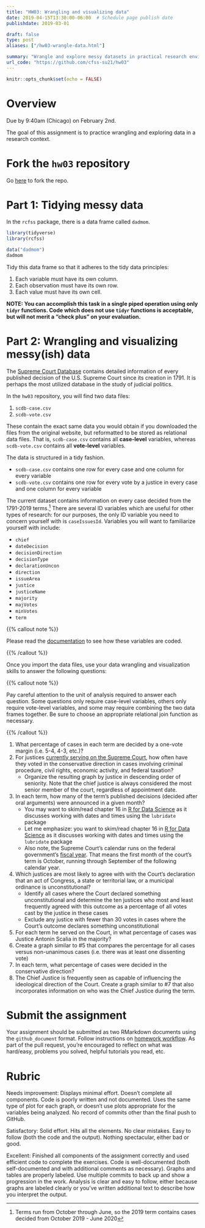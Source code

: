 ```yaml
---
title: "HW03: Wrangling and visualizing data"
date: 2019-04-15T13:30:00-06:00  # Schedule page publish date
publishdate: 2019-03-01

draft: false
type: post
aliases: ["/hw03-wrangle-data.html"]

summary: "Wrangle and explore messy datasets in practical research environments."
url_code: "https://github.com/cfss-su21/hw03"
---
```


```r
knitr::opts_chunk$set(echo = FALSE)
```

# Overview

Due by 9:40am (Chicago) on February 2nd.

The goal of this assignment is to practice wrangling and exploring data in a research context.

# Fork the `hw03` repository

Go [here](https://github.com/cfss-su21/hw03) to fork the repo.

# Part 1: Tidying messy data

In the `rcfss` package, there is a data frame called `dadmom`.

```r
library(tidyverse)
library(rcfss)

data("dadmom")
dadmom
```

Tidy this data frame so that it adheres to the tidy data principles:

1. Each variable must have its own column.
1. Each observation must have its own row.
1. Each value must have its own cell.

**NOTE: You can accomplish this task in a single piped operation using only `tidyr` functions. Code which does not use `tidyr` functions is acceptable, but will not merit a "check plus" on your evaluation.**

# Part 2: Wrangling and visualizing messy(ish) data

The [Supreme Court Database](http://scdb.wustl.edu/) contains detailed information of every published decision of the U.S. Supreme Court since its creation in 1791. It is perhaps the most utilized database in the study of judicial politics.

In the `hw03` repository, you will find two data files:

1. `scdb-case.csv`
1. `scdb-vote.csv`

These contain the exact same data you would obtain if you downloaded the files from the original website, but reformatted to be stored as relational data files. That is, `scdb-case.csv` contains all **case-level** variables, whereas `scdb-vote.csv` contains all **vote-level** variables.

The data is structured in a tidy fashion.

* `scdb-case.csv` contains one row for every case and one column for every variable
* `scdb-vote.csv` contains one row for every vote by a justice in every case and one column for every variable

The current dataset contains information on every case decided from the 1791-2019 terms.^[Terms run from October through June, so the 2019 term contains cases decided from October 2019 - June 2020] There are several ID variables which are useful for other types of research: for our purposes, the only ID variable you need to concern yourself with is `caseIssuesId`. Variables you will want to familiarize yourself with include:

* `chief`
* `dateDecision`
* `decisionDirection`
* `decisionType`
* `declarationUncon`
* `direction`
* `issueArea`
* `justice`
* `justiceName`
* `majority`
* `majVotes`
* `minVotes`
* `term`

{{% callout note %}}

Please read the [documentation](http://scdb.wustl.edu/documentation.php) to see how these variables are coded.

{{% /callout %}}

Once you import the data files, use your data wrangling and visualization skills to answer the following questions:

{{% callout note %}}

Pay careful attention to the unit of analysis required to answer each question. Some questions only require case-level variables, others only require vote-level variables, and some may require combining the two data frames together. Be sure to choose an appropriate relational join function as necessary.

{{% /callout %}}

1. What percentage of cases in each term are decided by a one-vote margin (i.e. 5-4, 4-3, etc.)?
1. For justices [currently serving on the Supreme Court](https://www.supremecourt.gov/about/biographies.aspx), how often have they voted in the conservative direction in cases involving criminal procedure, civil rights, economic activity, and federal taxation?
    * Organize the resulting graph by justice in descending order of seniority. Note that the chief justice is always considered the most senior member of the court, regardless of appointment date.
1. In each term, how many of the term's published decisions (decided after oral arguments) were announced in a given month?
    * You may want to skim/read chapter 16 in [R for Data Science](http://r4ds.had.co.nz/dates-and-times.html) as it discusses working with dates and times using the `lubridate` package
    * Let me emphasize: you want to skim/read chapter 16 in [R for Data Science](http://r4ds.had.co.nz/dates-and-times.html) as it discusses working with dates and times using the `lubridate` package
    * Also note, the Supreme Court's calendar runs on the federal government's [fiscal year](https://en.wikipedia.org/wiki/Fiscal_year#Federal_government). That means the first month of the court's term is October, running through September of the following calendar year.
1. Which justices are most likely to agree with with the Court's declaration that an act of Congress, a state or territorial law, or a municipal ordinance is unconstitutional?
    * Identify all cases where the Court declared something unconstitutional and determine the ten justices who most and least frequently agreed with this outcome as a percentage of all votes cast by the justice in these cases
    * Exclude any justice with fewer than 30 votes in cases where the Court's outcome declares something unconstitutional
1. For each term he served on the Court, in what percentage of cases was Justice Antonin Scalia in the majority?
1. Create a graph similar to #5 that compares the percentage for all cases versus non-unanimous cases (i.e. there was at least one dissenting vote)
1. In each term, what percentage of cases were decided in the conservative direction?
1. The Chief Justice is frequently seen as capable of influencing the ideological direction of the Court. Create a graph similar to #7 that also incorporates information on who was the Chief Justice during the term.

# Submit the assignment

Your assignment should be submitted as two RMarkdown documents using the `github_document` format. Follow instructions on [homework workflow](/faq/homework-guidelines/#homework-workflow). As part of the pull request, you're encouraged to reflect on what was hard/easy, problems you solved, helpful tutorials you read, etc.

# Rubric

Needs improvement: Displays minimal effort. Doesn't complete all components. Code is poorly written and not documented. Uses the same type of plot for each graph, or doesn't use plots appropriate for the variables being analyzed. No record of commits other than the final push to GitHub.

Satisfactory: Solid effort. Hits all the elements. No clear mistakes. Easy to follow (both the code and the output). Nothing spectacular, either bad or good.

Excellent: Finished all components of the assignment correctly and used efficient code to complete the exercises. Code is well-documented (both self-documented and with additional comments as necessary). Graphs and tables are properly labeled. Use multiple commits to back up and show a progression in the work. Analysis is clear and easy to follow, either because graphs are labeled clearly or you've written additional text to describe how you interpret the output.
